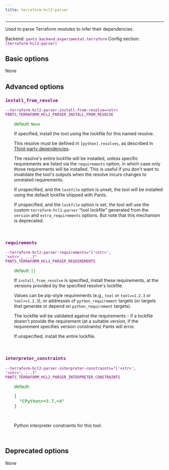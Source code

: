 ```yaml
---
title: terraform-hcl2-parser
---
```


---

Used to parse Terraform modules to infer their dependencies.

Backend: <span style="color: purple"><code>pants.backend.experimental.terraform</code></span>
Config section: <span style="color: purple"><code>[terraform-hcl2-parser]</code></span>

## Basic options

None

## Advanced options

<div style="color: purple">

### `install_from_resolve`

  <code>--terraform-hcl2-parser-install-from-resolve=&lt;str&gt;</code><br>
  <code>PANTS_TERRAFORM_HCL2_PARSER_INSTALL_FROM_RESOLVE</code><br>
</div>
<div style="padding-left: 2em;">
<span style="color: green">default: <code>None</code></span>

<br>

If specified, install the tool using the lockfile for this named resolve.

This resolve must be defined in `[python].resolves`, as described in [Third-party dependencies](doc:python-third-party-dependencies#user-lockfiles).

The resolve's entire lockfile will be installed, unless specific requirements are listed via the `requirements` option, in which case only those requirements will be installed. This is useful if you don't want to invalidate the tool's outputs when the resolve incurs changes to unrelated requirements.

If unspecified, and the `lockfile` option is unset, the tool will be installed using the default lockfile shipped with Pants.

If unspecified, and the `lockfile` option is set, the tool will use the custom `terraform-hcl2-parser` "tool lockfile" generated from the `version` and `extra_requirements` options. But note that this mechanism is deprecated.

</div>
<br>

<div style="color: purple">

### `requirements`

  <code>--terraform-hcl2-parser-requirements=&quot;['&lt;str&gt;', '&lt;str&gt;', ...]&quot;</code><br>
  <code>PANTS_TERRAFORM_HCL2_PARSER_REQUIREMENTS</code><br>
</div>
<div style="padding-left: 2em;">
<span style="color: green">default: <code>[]</code></span>

<br>

If `install_from_resolve` is specified, install these requirements, at the versions provided by the specified resolve's lockfile.

Values can be pip-style requirements (e.g., `tool` or `tool==1.2.3` or `tool>=1.2.3`), or addresses of `python_requirement` targets (or targets that generate or depend on `python_requirement` targets).

The lockfile will be validated against the requirements - if a lockfile doesn't provide the requirement (at a suitable version, if the requirement specifies version constraints) Pants will error.

If unspecified, install the entire lockfile.

</div>
<br>

<div style="color: purple">

### `interpreter_constraints`

  <code>--terraform-hcl2-parser-interpreter-constraints=&quot;['&lt;str&gt;', '&lt;str&gt;', ...]&quot;</code><br>
  <code>PANTS_TERRAFORM_HCL2_PARSER_INTERPRETER_CONSTRAINTS</code><br>
</div>
<div style="padding-left: 2em;">
<span style="color: green">default: <pre>[
  "CPython&gt;=3.7,&lt;4"
]</pre></span>

<br>

Python interpreter constraints for this tool.

</div>
<br>

## Deprecated options

None
